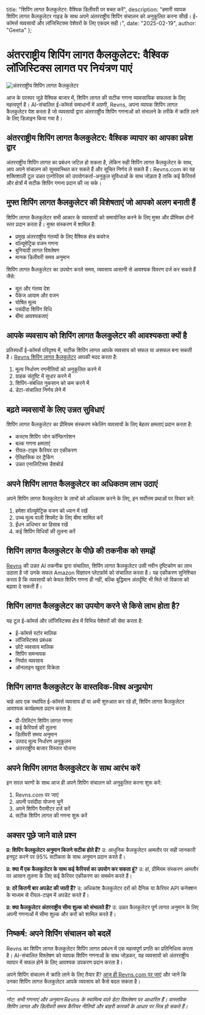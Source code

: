   title: "शिपिंग लागत कैलकुलेटर: वैश्विक डिलीवरी पर बचत करें",
  description: "हमारी व्यापक शिपिंग लागत कैलकुलेटर गाइड के साथ अपने अंतरराष्ट्रीय शिपिंग संचालन को अनुकूलित करना सीखें। ई-कॉमर्स व्यवसायों और लॉजिस्टिक्स पेशेवरों के लिए एकदम सही।",
  date: "2025-02-19",
  author: "Geeta"
};

# अंतरराष्ट्रीय शिपिंग लागत कैलकुलेटर: वैश्विक लॉजिस्टिक्स लागत पर नियंत्रण पाएं

![अंतरराष्ट्रीय शिपिंग लागत कैलकुलेटर](/images/blog/international-shipping-cost-calculator.jpeg)

आज के परस्पर जुड़े वैश्विक बाजार में, शिपिंग लागत की सटीक गणना व्यावसायिक सफलता के लिए महत्वपूर्ण है। AI-संचालित ई-कॉमर्स समाधानों में अग्रणी, Revns, अपना व्यापक शिपिंग लागत कैलकुलेटर पेश करता है जो व्यवसायों द्वारा अंतरराष्ट्रीय शिपिंग गणनाओं को संभालने के तरीके में क्रांति लाने के लिए डिज़ाइन किया गया है।

## अंतरराष्ट्रीय शिपिंग लागत कैलकुलेटर: वैश्विक व्यापार का आपका प्रवेश द्वार

अंतरराष्ट्रीय शिपिंग लागत का प्रबंधन जटिल हो सकता है, लेकिन सही शिपिंग लागत कैलकुलेटर के साथ, आप अपने संचालन को सुव्यवस्थित कर सकते हैं और सूचित निर्णय ले सकते हैं। Revns.com का यह शक्तिशाली टूल उन्नत एल्गोरिदम को उपयोगकर्ता-अनुकूल सुविधाओं के साथ जोड़ता है ताकि कई कैरियर्स और क्षेत्रों में सटीक शिपिंग गणना प्रदान की जा सके।

## मुफ्त शिपिंग लागत कैलकुलेटर की विशेषताएं जो आपको अलग बनाती हैं

शिपिंग लागत कैलकुलेटर सभी आकार के व्यवसायों को समायोजित करने के लिए मुफ्त और प्रीमियम दोनों स्तर प्रदान करता है। मुफ्त संस्करण में शामिल हैं:

- प्रमुख अंतरराष्ट्रीय गंतव्यों के लिए वैश्विक क्षेत्र कवरेज
- वॉल्यूमेट्रिक वजन गणना
- बुनियादी लागत विश्लेषण
- मानक डिलीवरी समय अनुमान

शिपिंग लागत कैलकुलेटर का उपयोग करते समय, व्यवसाय आसानी से आवश्यक विवरण दर्ज कर सकते हैं जैसे:

- मूल और गंतव्य देश
- पैकेज आयाम और वजन
- घोषित मूल्य
- पसंदीदा शिपिंग विधि
- बीमा आवश्यकताएं

## आपके व्यवसाय को शिपिंग लागत कैलकुलेटर की आवश्यकता क्यों है

प्रतिस्पर्धी ई-कॉमर्स परिदृश्य में, सटीक शिपिंग लागत आपके व्यवसाय को सफल या असफल बना सकती है। [Revns शिपिंग लागत कैलकुलेटर](https://www.revns.com/tools/shipping-calculator) आपकी मदद करता है:

1. मूल्य निर्धारण रणनीतियों को अनुकूलित करने में
2. ग्राहक संतुष्टि में सुधार करने में
3. शिपिंग-संबंधित नुकसान को कम करने में
4. डेटा-संचालित निर्णय लेने में

## बढ़ते व्यवसायों के लिए उन्नत सुविधाएं

शिपिंग लागत कैलकुलेटर का प्रीमियम संस्करण स्केलिंग व्यवसायों के लिए बेहतर क्षमताएं प्रदान करता है:

- कस्टम शिपिंग जोन कॉन्फ़िगरेशन
- बल्क गणना क्षमताएं
- रीयल-टाइम कैरियर दर एकीकरण
- ऐतिहासिक दर ट्रैकिंग
- उन्नत एनालिटिक्स डैशबोर्ड

## अपने शिपिंग लागत कैलकुलेटर का अधिकतम लाभ उठाएं

अपने शिपिंग लागत कैलकुलेटर के लाभों को अधिकतम करने के लिए, इन सर्वोत्तम प्रथाओं पर विचार करें:

1. हमेशा वॉल्यूमेट्रिक वजन को ध्यान में रखें
2. उच्च मूल्य वाली शिपमेंट के लिए बीमा शामिल करें
3. ईंधन अधिभार का हिसाब रखें
4. कई शिपिंग विधियों की तुलना करें

## शिपिंग लागत कैलकुलेटर के पीछे की तकनीक को समझें

[Revns](https://www.revns.com) की उन्नत AI तकनीक द्वारा संचालित, शिपिंग लागत कैलकुलेटर उसी नवीन दृष्टिकोण का लाभ उठाता है जो उनके सफल Amazon विज्ञापन प्लेटफ़ॉर्म को संचालित करता है। यह एकीकरण सुनिश्चित करता है कि व्यवसायों को केवल शिपिंग गणना ही नहीं, बल्कि बुद्धिमान अंतर्दृष्टि भी मिले जो विकास को बढ़ावा दे सकती हैं।

## शिपिंग लागत कैलकुलेटर का उपयोग करने से किसे लाभ होता है?

यह टूल ई-कॉमर्स और लॉजिस्टिक्स क्षेत्र में विभिन्न पेशेवरों की सेवा करता है:

- ई-कॉमर्स स्टोर मालिक
- लॉजिस्टिक्स प्रबंधक
- छोटे व्यवसाय मालिक
- शिपिंग समन्वयक
- निर्यात व्यवसाय
- ऑनलाइन खुदरा विक्रेता

## शिपिंग लागत कैलकुलेटर के वास्तविक-विश्व अनुप्रयोग

चाहे आप एक स्थापित ई-कॉमर्स व्यवसाय हों या अभी शुरुआत कर रहे हों, शिपिंग लागत कैलकुलेटर आवश्यक कार्यक्षमता प्रदान करता है:

- प्री-लिस्टिंग शिपिंग लागत गणना
- कई कैरियर्स की तुलना
- डिलीवरी समय अनुमान
- उत्पाद मूल्य निर्धारण अनुकूलन
- अंतरराष्ट्रीय बाजार विस्तार योजना

## अपने शिपिंग लागत कैलकुलेटर के साथ आरंभ करें

इन सरल चरणों के साथ आज ही अपने शिपिंग संचालन को अनुकूलित करना शुरू करें:

1. Revns.com पर जाएं
2. अपनी पसंदीदा योजना चुनें
3. अपने शिपिंग पैरामीटर दर्ज करें
4. सटीक शिपिंग लागत की गणना शुरू करें

## अक्सर पूछे जाने वाले प्रश्न

**प्र: शिपिंग कैलकुलेटर अनुमान कितने सटीक होते हैं?**
उ: आधुनिक कैलकुलेटर आमतौर पर सही जानकारी इनपुट करने पर 95% सटीकता के साथ अनुमान प्रदान करते हैं।

**प्र: क्या मैं एक कैलकुलेटर के साथ कई कैरियर्स का उपयोग कर सकता हूं?**
उ: हां, प्रीमियम संस्करण आमतौर पर आसान तुलना के लिए कई कैरियर एकीकरण का समर्थन करते हैं।

**प्र: दरें कितनी बार अपडेट की जाती हैं?**
उ: अधिकांश कैलकुलेटर दरों को दैनिक या कैरियर API कनेक्शन के माध्यम से रीयल-टाइम में अपडेट करते हैं।

**प्र: क्या कैलकुलेटर अंतरराष्ट्रीय सीमा शुल्क को संभालते हैं?**
उ: उन्नत कैलकुलेटर पूर्ण लागत अनुमान के लिए अपनी गणनाओं में सीमा शुल्क और करों को शामिल करते हैं।

## निष्कर्ष: अपने शिपिंग संचालन को बदलें

Revns का शिपिंग लागत कैलकुलेटर शिपिंग लागत प्रबंधन में एक महत्वपूर्ण प्रगति का प्रतिनिधित्व करता है। AI-संचालित विश्लेषण को व्यापक शिपिंग गणनाओं के साथ जोड़कर, यह व्यवसायों को अंतरराष्ट्रीय व्यापार में सफल होने के लिए आवश्यक उपकरण प्रदान करता है।

अपने शिपिंग संचालन में क्रांति लाने के लिए तैयार हैं? [आज ही Revns.com पर जाएं](https://www.revns.com/demo) और जानें कि उनका शिपिंग लागत कैलकुलेटर आपके व्यवसाय को कैसे बदल सकता है।

---

*नोट: सभी गणनाएं और अनुमान Revns के स्वामित्व वाले डेटा विश्लेषण पर आधारित हैं। वास्तविक शिपिंग लागत और डिलीवरी समय कैरियर नीतियों और बाहरी कारकों के आधार पर भिन्न हो सकते हैं।*